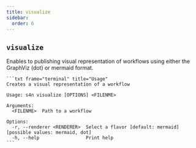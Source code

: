 ```yaml
--- 
title: visualize
sidebar:
  order: 6
---
```


## `visualize`
Enables to publishing visual representation of workflows using either the GraphViz (dot) or mermaid format.

    ```txt frame="terminal" title="Usage"
    Creates a visual representation of a workflow

    Usage: s4n visualize [OPTIONS] <FILENME>
    
    Arguments:
      <FILENME>  Path to a workflow
    
    Options:
      -r, --renderer <RENDERER>  Select a flavor [default: mermaid] [possible values: mermaid, dot]
      -h, --help                 Print help
    ```